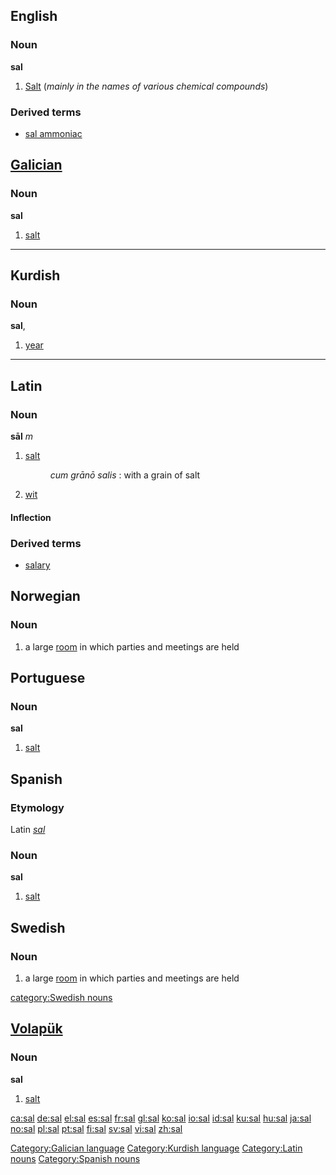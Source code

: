 {{see|Sal}}
==English==

===Noun===
'''sal'''

# [[Salt]] (''mainly in the names of various chemical compounds'')

===Derived terms===
*[[sal ammoniac]]

==[[Galician]]==
===Noun===
'''sal'''

#[[salt]]

[[Category:Galician language]]

-----

==Kurdish==

===Noun===
'''sal''', {{f}}
# [[year]]

[[Category:Kurdish language]]
----




==Latin==
===Noun===
'''s&#257;l''' ''m''
#[[salt]]
#: ''cum gr&#257;n&#333; salis'' : with a grain of salt
#[[wit]]


====Inflection====
{{ladecl3}}
{{la-decl-3rd|M|s&#257;l|sal}}

===Derived terms===
* [[salary]]

[[Category:Latin nouns]]

==Norwegian==
===Noun===
{{no-noun-m1|sal}}
#a large [[room]] in which parties and meetings are held

==Portuguese==
===Noun===
'''sal'''

#[[salt]]

==Spanish==
===Etymology===
Latin ''[[sal#Latin|sal]]''

===Noun===
'''sal''' {{f}}

#[[salt]]

==Swedish==
{{sv-noun|gender=Common|sal|salen|salar|salarna|sals|salens|salars|salarnas}}
===Noun===
#a large [[room]] in which parties and meetings are held
[[category:Swedish nouns]]

==[[Volapük]]==
===Noun===
'''sal'''

#[[salt]]

[[Category:Spanish nouns]]

[[ca:sal]]
[[de:sal]]
[[el:sal]]
[[es:sal]]
[[fr:sal]]
[[gl:sal]]
[[ko:sal]]
[[io:sal]]
[[id:sal]]
[[ku:sal]]
[[hu:sal]]
[[ja:sal]]
[[no:sal]]
[[pl:sal]]
[[pt:sal]]
[[fi:sal]]
[[sv:sal]]
[[vi:sal]]
[[zh:sal]]